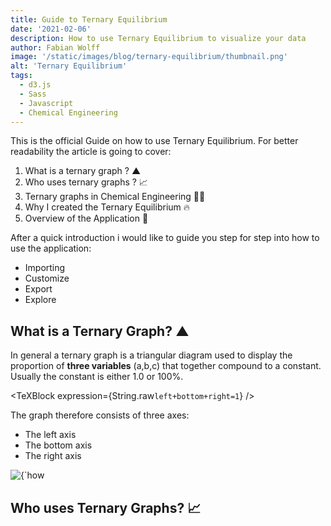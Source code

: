 ```yaml
---
title: Guide to Ternary Equilibrium
date: '2021-02-06'
description: How to use Ternary Equilibrium to visualize your data
author: Fabian Wolff
image: '/static/images/blog/ternary-equilibrium/thumbnail.png'
alt: 'Ternary Equilibrium'
tags:
  - d3.js
  - Sass
  - Javascript
  - Chemical Engineering
---
```


This is the official Guide on how to use Ternary Equilibrium. For better readability the article is going to cover:

1. What is a ternary graph ? ▲
2. Who uses ternary graphs ? 📈
3. Ternary graphs in Chemical Engineering 👨‍🔬
4. Why I created the Ternary Equilibrium 🔥
5. Overview of the Application 🧐

After a quick introduction i would like to guide you step for step into how to use the application:

- Importing
- Customize
- Export
- Explore

## What is a Ternary Graph? ▲

In general a ternary graph is a triangular diagram used to display the proportion of **three variables** (a,b,c) that
together compound to a constant. Usually the constant is either 1.0 or 100%.

<TeXBlock expression={String.raw`left+bottom+right=1`} />

The graph therefore consists of three axes:

- The <span className="font-bold text-red-500">left</span>
  axis
- The <span className="font-bold text-blue-500">bottom</span> axis
- The <span className="font-bold text-green-500">right</span> axis

<Centre>
  <Image
    alt={`how to read ternary axis`}
    src={`/static/images/blog/ternary-equilibrium/read-axis.png`}
    width={800}
    height={300}
    className='object-cover '
    quality={100}
  />
</Centre>

## Who uses Ternary Graphs? 📈
